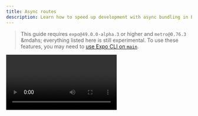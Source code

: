 ```yaml
---
title: Async routes
description: Learn how to speed up development with async bundling in Expo Router.
---
```



> This guide requires `expo@49.0.0-alpha.3` or higher and `metro@0.76.3` &mdahs; everything listed here is still experimental. To use these features, you may need to [use Expo CLI on `main`](https://github.com/expo/expo/tree/main/packages/%40expo/cli#contributing).

<Video file="expo-router/async-routes.mp4" loop={false} />

Expo Router can automatically split your JavaScript bundle based on the route files using [React Suspense](https://react.dev/reference/react/Suspense). This enables faster development as only the routes you navigate to will be bundled or loaded into memory. This can also be useful for reducing the initial bundle size for your application.

Apps using the Hermes Engine will not benefit as much from bundle splitting as the bytecode is already memory mapped ahead of time. However, it will improve your over-the-air updates, React Server Components, and web support.

> When bundling for production, all suspense boundaries **will be disabled** and there will be no loading states.

## How it works

All Routes are wrapped inside a suspense boundary and are loaded asynchronously. This means that the first time you navigate to a route, it will take a little longer to load. However, once it is loaded, it will be cached and subsequent visits will be instant. The [Suspense fallback](https://react.dev/reference/react/Suspense#displaying-a-fallback-while-content-is-loading) or loading state **cannot be customized** at this time. We plan to add support in the future via a **route+loading.js** file.

Loading errors are handled in the parent route, via the [`ErrorBoundary`](/router/routing/errors) export.

Async routes cannot be statically filtered during development, so all files will be treated as routes even if they don't export a default component. After the component is bundled and loaded, then any invalid route will use a fallback warning screen. This behavior is development-only and will not be present in production.

## Static rendering

The current static rendering system (React) doesn't support React Suspense, so async routes will be disabled on web when rendering static pages. This will be improved in the future.

## Setup

Enable the feature by setting the `asyncRoutes` option to `development` in your [app config](/versions/latest/config/app/):

```json app.json
{
  "expo": {
    "plugins": [
      [
        "expo-router",
        {
          "origin": "https://acme.com",
          "asyncRoutes": "development"
        }
      ]
    ]
  }
}
```

You can set platform-specific settings (`default`, `android`, `ios` or `web`) for `asyncRoutes` using an object:

```json app.json
{
  "expo": {
    "plugins": [
      [
        "expo-router",
        {
          "origin": "https://acme.com",
          "asyncRoutes": {
            "android": false,
            "default": "development"
          }
        }
      ]
    ]
  }
}
```

Then, when you are about to start your project, you can use the `--clear` flag to clear the Metro cache. This will ensure that the routes are loaded asynchronously:

<Terminal
  cmd={['$ npx expo start --clear', '', '# Or when exporting', '$ npx expo export --clear']}
  cmdCopy="$ npx expo export package"
/>
